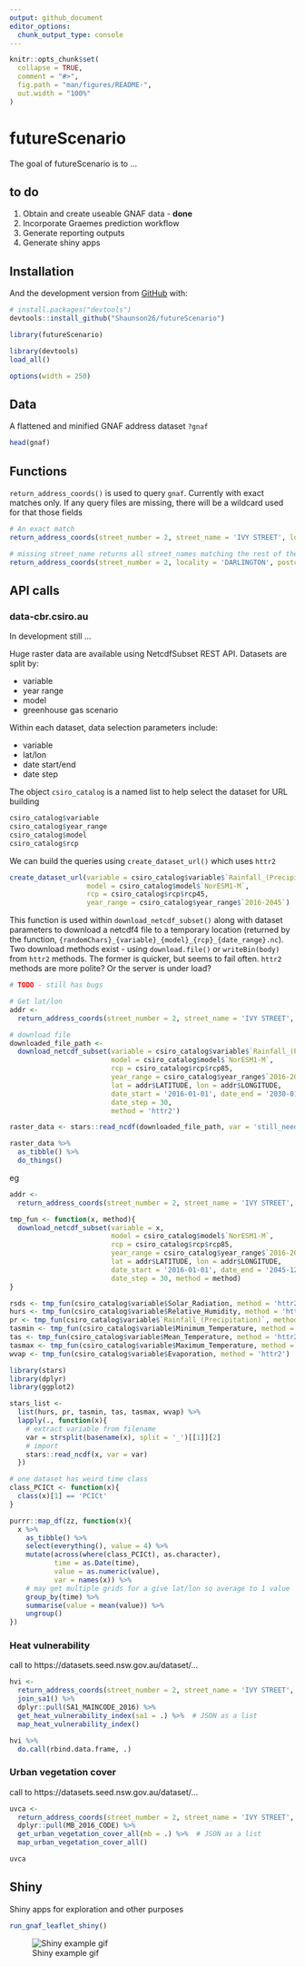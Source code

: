 ```yaml
---
output: github_document
editor_options: 
  chunk_output_type: console
---
```


<!-- README.md is generated from README.Rmd. Please edit that file -->

```r
knitr::opts_chunk$set(
  collapse = TRUE,
  comment = "#>",
  fig.path = "man/figures/README-",
  out.width = "100%"
)
```

# futureScenario

<!-- badges: start -->
<!-- badges: end -->

The goal of futureScenario is to ...

## to do

1. Obtain and create useable GNAF data - **done**
2. Incorporate Graemes prediction workflow  
3. Generate reporting outputs  
4. Generate shiny apps

## Installation

<!--
You can install the released version of futureScenario from [CRAN](https://CRAN.R-project.org) with:

``` r
install.packages("futureScenario")
```
-->

And the development version from [GitHub](https://github.com/) with:

``` r
# install.packages("devtools")
devtools::install_github("Shaunson26/futureScenario")
```

```r
library(futureScenario)
```

```r
library(devtools)
load_all()

options(width = 250)
```

## Data

A flattened and minified GNAF address dataset `?gnaf`

```r
head(gnaf)
```

## Functions

`return_address_coords()` is used to query `gnaf`. Currently with exact matches only.
If any query files are missing, there will be a wildcard used for that those fields

```r
# An exact match
return_address_coords(street_number = 2, street_name = 'IVY STREET', locality = 'DARLINGTON', postcode = '2008')

# missing street_name returns all street_names matching the rest of the query
return_address_coords(street_number = 2, locality = 'DARLINGTON', postcode = '2008')
```

## API calls

### data-cbr.csiro.au

In development still ...  

Huge raster data are available using NetcdfSubset REST API. Datasets are split by:

- variable  
- year range  
- model  
- greenhouse gas scenario  

Within each dataset, data selection parameters include:  

- variable
- lat/lon  
- date start/end  
- date step  

The object `csiro_catalog` is a named list to help select the dataset for URL building

```r
csiro_catalog$variable
csiro_catalog$year_range
csiro_catalog$model
csiro_catalog$rcp
```

We can build the queries using `create_dataset_url()` which uses `httr2`

```r
create_dataset_url(variable = csiro_catalog$variable$`Rainfall_(Precipitation)`,
                   model = csiro_catalog$model$`NorESM1-M`,
                   rcp = csiro_catalog$rcp$rcp45,
                   year_range = csiro_catalog$year_range$`2016-2045`)
```

This function is used within `download_netcdf_subset()` along with dataset parameters to
download a netcdf4 file to a temporary location (returned by the function, 
`{randomChars}_{variable}_{model}_{rcp}_{date_range}.nc`). Two download
methods exist - using `download.file()` or `writeBin(body)` from `httr2` methods. The former
is quicker, but seems to fail often. `httr2` methods are more polite? Or the server is under load?

```r
# TODO - still has bugs

# Get lat/lon
addr <-
  return_address_coords(street_number = 2, street_name = 'IVY STREET', locality = 'DARLINGTON', postcode = '2008')

# download file
downloaded_file_path <-
  download_netcdf_subset(variable = csiro_catalog$variable$`Rainfall_(Precipitation)`,
                         model = csiro_catalog$model$`NorESM1-M`,
                         rcp = csiro_catalog$rcp$rcp85,
                         year_range = csiro_catalog$year_range$`2016-2045`,
                         lat = addr$LATITUDE, lon = addr$LONGITUDE,
                         date_start = '2016-01-01', date_end = '2030-01-01',
                         date_step = 30,
                         method = 'httr2')

raster_data <- stars::read_ncdf(downloaded_file_path, var = 'still_need_to_capture_this')

raster_data %>%
  as_tibble() %>% 
  do_things()
```

eg

```r
addr <-
  return_address_coords(street_number = 2, street_name = 'IVY STREET', locality = 'DARLINGTON', postcode = '2008')

tmp_fun <- function(x, method){
  download_netcdf_subset(variable = x,
                         model = csiro_catalog$model$`NorESM1-M`,
                         rcp = csiro_catalog$rcp$rcp85,
                         year_range = csiro_catalog$year_range$`2016-2045`,
                         lat = addr$LATITUDE, lon = addr$LONGITUDE,
                         date_start = '2016-01-01', date_end = '2045-12-31',
                         date_step = 30, method = method)
}

rsds <- tmp_fun(csiro_catalog$variable$Solar_Radiation, method = 'httr2')
hurs <- tmp_fun(csiro_catalog$variable$Relative_Humidity, method = 'httr2')
pr <- tmp_fun(csiro_catalog$variable$`Rainfall_(Precipitation)`, method = 'httr2')
tasmin <- tmp_fun(csiro_catalog$variable$Minimum_Temperature, method = 'httr2')
tas <- tmp_fun(csiro_catalog$variable$Mean_Temperature, method = 'httr2')
tasmax <- tmp_fun(csiro_catalog$variable$Maximum_Temperature, method = 'httr2')
wvap <- tmp_fun(csiro_catalog$variable$Evaporation, method = 'httr2')

library(stars)
library(dplyr)
library(ggplot2)

stars_list <-
  list(hurs, pr, tasmin, tas, tasmax, wvap) %>%
  lapply(., function(x){
    # extract variable from filename
    var = strsplit(basename(x), split = '_')[[1]][2]
    # import
    stars::read_ncdf(x, var = var)
  })

# one dataset has weird time class
class_PCICt <- function(x){
  class(x)[1] == 'PCICt'
}

purrr::map_df(zz, function(x){
  x %>%
    as_tibble() %>%
    select(everything(), value = 4) %>%
    mutate(across(where(class_PCICt), as.character),
           time = as.Date(time),
           value = as.numeric(value),
           var = names(x)) %>%
    # may get multiple grids for a give lat/lon so average to 1 value
    group_by(time) %>%
    summarise(value = mean(value)) %>%
    ungroup()
})
```



### Heat vulnerability

call to https://datasets.seed.nsw.gov.au/dataset/...

```r
hvi <-
  return_address_coords(street_number = 2, street_name = 'IVY STREET', locality = 'DARLINGTON', postcode = '2008') %>%
  join_sa1() %>%
  dplyr::pull(SA1_MAINCODE_2016) %>%
  get_heat_vulnerability_index(sa1 = .) %>%  # JSON as a list
  map_heat_vulnerability_index()

hvi %>% 
  do.call(rbind.data.frame, .)
```

### Urban vegetation cover

call to https://datasets.seed.nsw.gov.au/dataset/...

```r
uvca <-
  return_address_coords(street_number = 2, street_name = 'IVY STREET', locality = 'DARLINGTON', postcode = '2008') %>%
  dplyr::pull(MB_2016_CODE) %>%
  get_urban_vegetation_cover_all(mb = .) %>%  # JSON as a list
  map_urban_vegetation_cover_all()

uvca
```

## Shiny

Shiny apps for exploration and other purposes

```r
run_gnaf_leaflet_shiny()
```

![Shiny example gif](run_gnaf_leaflet_shiny_small.gif)


